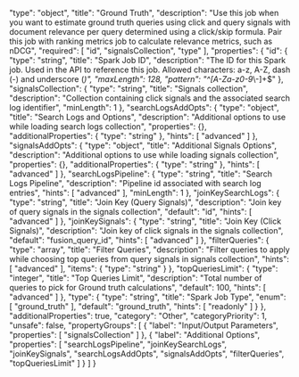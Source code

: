   "type": "object",
  "title": "Ground Truth",
  "description": "Use this job when you want to estimate ground truth queries using click and query signals with document relevance per query determined using a click/skip formula. Pair this job with ranking metrics job to calculate relevance metrics, such as nDCG",
  "required": [
    "id",
    "signalsCollection",
    "type"
  ],
  "properties": {
    "id": {
      "type": "string",
      "title": "Spark Job ID",
      "description": "The ID for this Spark job. Used in the API to reference this job. Allowed characters: a-z, A-Z, dash (-) and underscore (_)",
      "maxLength": 128,
      "pattern": "^[A-Za-z0-9_\\-]+$"
    },
    "signalsCollection": {
      "type": "string",
      "title": "Signals collection",
      "description": "Collection containing click signals and the associated search log identifier",
      "minLength": 1
    },
    "searchLogsAddOpts": {
      "type": "object",
      "title": "Search Logs and Options",
      "description": "Additional options to use while loading search logs collection",
      "properties": {},
      "additionalProperties": {
        "type": "string"
      },
      "hints": [
        "advanced"
      ]
    },
    "signalsAddOpts": {
      "type": "object",
      "title": "Additional Signals Options",
      "description": "Additional options to use while loading signals collection",
      "properties": {},
      "additionalProperties": {
        "type": "string"
      },
      "hints": [
        "advanced"
      ]
    },
    "searchLogsPipeline": {
      "type": "string",
      "title": "Search Logs Pipeline",
      "description": "Pipeline id associated with search log entries",
      "hints": [
        "advanced"
      ],
      "minLength": 1
    },
    "joinKeySearchLogs": {
      "type": "string",
      "title": "Join Key (Query Signals)",
      "description": "Join key of query signals in the signals collection",
      "default": "id",
      "hints": [
        "advanced"
      ]
    },
    "joinKeySignals": {
      "type": "string",
      "title": "Join Key (Click Signals)",
      "description": "Join key of click signals in the signals collection",
      "default": "fusion_query_id",
      "hints": [
        "advanced"
      ]
    },
    "filterQueries": {
      "type": "array",
      "title": "Filter Queries",
      "description": "Filter queries to apply while choosing top queries from query signals in signals collection",
      "hints": [
        "advanced"
      ],
      "items": {
        "type": "string"
      }
    },
    "topQueriesLimit": {
      "type": "integer",
      "title": "Top Queries Limit",
      "description": "Total number of queries to pick for Ground truth calculations",
      "default": 100,
      "hints": [
        "advanced"
      ]
    },
    "type": {
      "type": "string",
      "title": "Spark Job Type",
      "enum": [
        "ground_truth"
      ],
      "default": "ground_truth",
      "hints": [
        "readonly"
      ]
    }
  },
  "additionalProperties": true,
  "category": "Other",
  "categoryPriority": 1,
  "unsafe": false,
  "propertyGroups": [
    {
      "label": "Input/Output Parameters",
      "properties": [
        "signalsCollection"
      ]
    },
    {
      "label": "Additional Options",
      "properties": [
        "searchLogsPipeline",
        "joinKeySearchLogs",
        "joinKeySignals",
        "searchLogsAddOpts",
        "signalsAddOpts",
        "filterQueries",
        "topQueriesLimit"
      ]
    }
  ]
}
